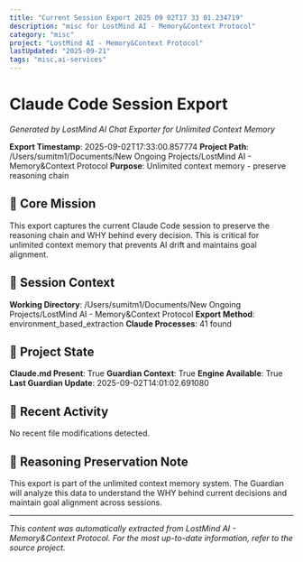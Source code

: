 ```yaml
---
title: "Current Session Export 2025 09 02T17 33 01.234719"
description: "misc for LostMind AI - Memory&Context Protocol"
category: "misc"
project: "LostMind AI - Memory&Context Protocol"
lastUpdated: "2025-09-21"
tags: "misc,ai-services"
---
```


# Claude Code Session Export

*Generated by LostMind AI Chat Exporter for Unlimited Context Memory*

**Export Timestamp**: 2025-09-02T17:33:00.857774
**Project Path**: /Users/sumitm1/Documents/New Ongoing Projects/LostMind AI - Memory&Context Protocol
**Purpose**: Unlimited context memory - preserve reasoning chain

## 🎯 Core Mission

This export captures the current Claude Code session to preserve the reasoning chain and WHY behind every decision. This is critical for unlimited context memory that prevents AI drift and maintains goal alignment.

## 💬 Session Context

**Working Directory**: /Users/sumitm1/Documents/New Ongoing Projects/LostMind AI - Memory&Context Protocol
**Export Method**: environment_based_extraction
**Claude Processes**: 41 found

## 📂 Project State

**Claude.md Present**: True
**Guardian Context**: True
**Engine Available**: True
**Last Guardian Update**: 2025-09-02T14:01:02.691080

## 🔄 Recent Activity

No recent file modifications detected.

## 🧠 Reasoning Preservation Note

This export is part of the unlimited context memory system. The Guardian will analyze this data to understand the WHY behind current decisions and maintain goal alignment across sessions.


---
*This content was automatically extracted from LostMind AI - Memory&Context Protocol. For the most up-to-date information, refer to the source project.*
